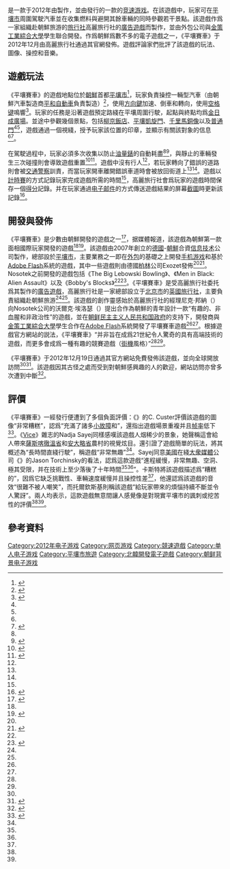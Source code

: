 {{noteTA
|G1=Games
|G2=Country
|G3=Korea
|G4=IT
}}
{{Infobox video game
| title = 平壤賽車
| image = Pyongyang Racer(Game Option).jpg
| developer = {{tsl|en|Nosotek}}
| publisher = {{flagicon|DPRK}} {{tsl|en|Koryo Tours|高麗旅行社}}
| engine = [[Adobe_Flash|Adobe Flash]]
| platforms = [[网页游戏|网页游戏]]
| released = 2012年12月19日
| genre = [[賽車遊戲|賽車遊戲]]
| modes = [[单人电子游戏|单人电子游戏]]
}}

{{Vgname|1=平壤賽車|ko=평양 레이서|en=Pyongyang Racer}}是一款于2012年由{{tsl|en|Nosotek}}製作，並由{{tsl|en|Koryo Tours|高麗旅行社}}發行的一款的[[竞速游戏|竞速游戏]]。在該遊戲中，玩家可在[[平壤市|平壤市]]周圍駕駛{{tsl|en|Hwiparam II}}汽車並在收集燃料與避開其餘車輛的同時參觀若干景點。該遊戲作爲一家組織赴朝鮮旅游的[[旅行社|旅行社]]高麗旅行社的[[廣告遊戲|廣告遊戲]]而製作，並由外包公司{{tsl|en|Nosotek}}與[[金策工業綜合大學|金策工業綜合大學]]學生聯合開發。作爲朝鮮爲數不多的電子遊戲之一，《平壤賽車》于2012年12月由高麗旅行社通過其官網發佈。遊戲評論家們批評了該遊戲的玩法、圖像、操控和音樂。

== 遊戲玩法 ==
《平壤賽車》的遊戲地點位於[[朝鲜民主主义人民共和国|朝鮮]]首都[[平壤市|平壤市]]<ref name="Vice: History">{{Cite web|title=North Korea's First Racing Video Game Is Terrible|url=https://www.vice.com/en/article/avnpwz/north-koreas-first-racing-video-game-is-terrible|access-date=2022-04-23|work=www.vice.com|language=en|archive-date=2022-01-12|archive-url=https://web.archive.org/web/20220112142230/https://www.vice.com/en/article/avnpwz/north-koreas-first-racing-video-game-is-terrible|dead-url=no}}</ref>，玩家負責操控一輛{{tsl|en|Hwiparam II}}型汽車（由朝鮮汽車製造商[[平和自動車|平和自動車]]負責製造）<ref name="Koryo Tours: History">{{Cite web|title=Pyongyang Racer North Korean Video Game - Koryo Tours|url=https://koryogroup.com/blog/north-korea-game-pyongyang-racer|access-date=2022-04-23|work=koryogroup.com|language=en|archive-date=2022-01-12|archive-url=https://web.archive.org/web/20220112142234/https://koryogroup.com/blog/north-korea-game-pyongyang-racer|dead-url=no}}</ref>，使用[[方向鍵|方向鍵]]加速、倒車和轉向，使用[[空格键|空格键]]鳴響{{tsl|en|Vehicle horn|汽車喇叭}}<ref name="HG101: Review">{{Cite web|title=Pyongyang Racer – Hardcore Gaming 101|url=http://www.hardcoregaming101.net/pyongyang-racer/|access-date=2022-04-23|language=en-US|archive-date=2022-01-12|archive-url=https://web.archive.org/web/20220112142241/http://www.hardcoregaming101.net/pyongyang-racer/|dead-url=no}}</ref>。玩家的任務是沿著遊戲預定路綫在平壤周圍行駛，起點與終點均爲[[金日成廣場|金日成廣場]]。並途中參觀幾個景點，包括[[柳京飯店|柳京飯店]]、[[平壤凱旋門|平壤凱旋門]]、[[千里馬銅像|千里馬銅像]]以及[[普通門|普通門]]<ref name="Koryo Tours: History" /><ref name="The Mary Sue: Review" />，遊戲通過一個視綫，授予玩家該位置的印章，並顯示有關該對象的信息<ref name="HG101: Review" /><ref name="Jalopnik: Review">{{Cite web|title=The First North Korean Racing Game Is A Perfect Metaphor For Their Society|url=https://jalopnik.com/the-first-north-korean-racing-game-is-a-perfect-metapho-5970241|access-date=2022-04-23|work=Jalopnik|language=en-us|archive-date=2022-01-12|archive-url=https://web.archive.org/web/20220112142241/https://jalopnik.com/the-first-north-korean-racing-game-is-a-perfect-metapho-5970241|dead-url=no}}</ref>。

在駕駛過程中，玩家必須多次收集{{tsl|en|fuel tank|油箱}}以防止[[油量錶|油量錶]]的自動耗盡<ref name="HG101: Review" /><ref name="Polygon: News">{{Cite web|title=The first game developed in North Korea is a browser racing game for tourists|url=https://www.polygon.com/2012/12/20/3787904/the-first-game-developed-in-north-korea-is-a-browser-racing-game-for|access-date=2022-04-23|date=2012-12-20|last=Corriea|first=Alexa Ray|work=Polygon|language=en-US|archive-date=2022-01-12|archive-url=https://web.archive.org/web/20220112142325/https://www.polygon.com/2012/12/20/3787904/the-first-game-developed-in-north-korea-is-a-browser-racing-game-for|dead-url=no}}</ref>，與靜止的車輛發生三次碰撞則會導致遊戲重置<ref name="The Mary Sue: Review">{{Cite web|title=North Korea Develops Racing Game for Travel Agency|url=https://www.themarysue.com/north-korea-racing-game/|access-date=2022-04-23|date=2012-12-20|work=The Mary Sue|language=en|archive-date=2022-01-12|archive-url=https://web.archive.org/web/20220112142243/https://www.themarysue.com/north-korea-racing-game/|dead-url=no}}</ref><ref name="Kotaku: News">{{Cite web|title=This Game Was Developed in North Korea. Play It Right Now.|url=https://kotaku.com/this-game-was-developed-in-north-korea-play-it-right-n-5970058|access-date=2022-04-23|work=Kotaku|language=en-us|archive-date=2022-01-12|archive-url=https://web.archive.org/web/20220112142327/https://kotaku.com/this-game-was-developed-in-north-korea-play-it-right-n-5970058|dead-url=no}}</ref>。遊戲中沒有行人<ref name="Kotaku: News" />，若玩家轉向了錯誤的道路則會被[[交通警察|交通警察]]訓責，而當玩家開車離開錯誤車道時會被放回街道上<ref name="HG101: Review" /><ref name="Jalopnik: Review" />。遊戲以[[計時賽|計時賽]]的方式記錄玩家完成遊戲所需的時間<ref name="Koryo Tours: History" />，高麗旅行社會爲玩家的遊戲時間保存一個[[得分|得分]]記錄。并在玩家通過[[电子邮件|电子邮件]]的方式傳送遊戲結果的屏幕[[截圖|截圖]]時更新該記錄<ref name="The Verge: News">{{Cite web|title=Play this: 'Pyongyang Racer' is the first game developed in North Korea for Western audiences|url=https://www.theverge.com/2012/12/20/3788332/play-this-pyongyang-racer-first-north-korea-game|access-date=2022-04-23|date=2012-12-20|last=Welch|first=Chris|work=The Verge|language=en|archive-date=2022-01-12|archive-url=https://web.archive.org/web/20220112142327/https://www.theverge.com/2012/12/20/3788332/play-this-pyongyang-racer-first-north-korea-game|dead-url=no}}</ref>。

== 開發與發佈 ==
《平壤賽車》是少數由朝鮮開發的遊戲之一<ref name="HG101: History">{{Cite web|title=Hardcore Gaming 101: A History of Korean Gaming|url=http://www.hardcoregaming101.net/korea/specials/special-northkorea.htm|access-date=2022-04-23|work=hardcoregaming101|archive-date=2022-01-12|archive-url=https://web.archive.org/web/20220112142645/http://www.hardcoregaming101.net/korea/specials/special-northkorea.htm|dead-url=no}}</ref>，据媒體報道，該遊戲為朝鮮第一款面相國際玩家開發的遊戲<ref name="The Verge: News" /><ref name="Kill Screen: News">{{Cite web|title=The first North Korean English-language video game is the best indie game of the year|url=https://killscreen.com/previously/articles/first-north-korean-english-language-video-game-best-indie-game-year/|access-date=2022-04-23|date=2012-12-20|last=Bernstein|first=Joseph|work=Kill Screen - Previously|language=en-US|archive-date=2022-01-12|archive-url=https://web.archive.org/web/20220112142751/https://killscreen.com/previously/articles/first-north-korean-english-language-video-game-best-indie-game-year/|dead-url=no}}</ref>。該遊戲由2007年創立的[[德國|德國]]-[[朝鲜民主主义人民共和国|朝鮮]]合資[[信息技术|信息技术]]公司{{tsl|en|Nosotek}}製作，總部設於[[平壤市|平壤市]]，主要業務之一即在[[外包|外包]]的基礎之上開發[[手机游戏|手机游戏]]和基於[[Adobe_Flash|Adobe Flash]]系統的遊戲，其中一些遊戲則由德國[[柏林|柏林]]公司Exozet發佈<ref name="HG101: History" /><ref name="Computerworld: Nosotek">{{Cite web|title=The world's most unusual outsourcing destination|url=https://www.computerworld.com/article/2518915/the-world-s-most-unusual-outsourcing-destination.html|access-date=2022-04-23|date=2010-06-10|last=Williams|first=Martyn|work=Computerworld|language=en|archive-date=2022-01-12|archive-url=https://web.archive.org/web/20220112142749/https://www.computerworld.com/article/2518915/the-world-s-most-unusual-outsourcing-destination.html|dead-url=no}}</ref>。Nosotek之前開發的遊戲包括《The Big Lebowski Bowling》、《Men in Black: Alien Assault》以及《Bobby's Blocks》<ref name="Computerworld: Nosotek" /><ref name="HuffPost: News">{{Cite web|title=Want To Play A Video Game From The Most Isolated Country On Earth?|url=https://www.huffpost.com/entry/pyongyang-racer-north-korea-video-game_n_2348500|access-date=2022-04-23|date=2012-12-23|work=HuffPost|language=en|archive-date=2022-01-12|archive-url=https://web.archive.org/web/20220112142644/https://www.huffpost.com/entry/pyongyang-racer-north-korea-video-game_n_2348500|dead-url=no}}</ref>。《平壤賽車》是受高麗旅行社委托爲其製作的[[廣告遊戲|廣告遊戲]]，高麗旅行社是一家總部設立于[[北京市|北京市]]的[[英國|英國]][[旅行社|旅行社]]，主要負責組織赴朝鮮旅游<ref name="Vice: History" /><ref name="The Verge: News" />。該遊戲的創作靈感始於高麗旅行社的經理尼克·邦納（{{lang|en|Nick Bonner}}）向Nosotek公司的沃爾克·埃洛瑟（{{lang|en|Volker Eloesser}}）提出合作為朝鮮的青年設計一款“有趣的、非血腥和非政治性”的遊戲，並在[[朝鲜民主主义人民共和国政府|朝鲜民主主义人民共和国政府]]的支持下，開發商與[[金策工業綜合大學|金策工業綜合大學]]學生合作在[[Adobe_Flash|Adobe Flash]]系統開發了平壤賽車遊戲<ref name="Vice: History" /><ref name="HG101: Review" />。根據遊戲官方網站的説法，《平壤賽車》“并非旨在成爲21世紀令人驚奇的具有高端技術的遊戲，而更多會成爲一種有趣的競賽遊戲（[[街機遊戲|街機]]風格）”<ref name="Vice: History" /><ref name="The Verge: News" />。

《平壤賽車》于2012年12月19日通過其官方網站免費發佈該遊戲，並向全球開放訪問<ref name="HG101: Review" /><ref name="Twitter: Release">{{Cite web|title=Are you fast enough for the Koryo Tours Pyongyang Racer game? Have a bit of retro fun with a free Christmas gift...|url=https://web.archive.org/web/20220112073534/https://twitter.com/koryotours/status/281306963671920640|access-date=2022-04-23|work=[[Twitter|Twitter]]|language=en}}</ref>。該遊戲因其古怪之處而受到對朝鮮感興趣的人的歡迎，網站訪問亦曾多次遭到中斷<ref name="Slate: News">{{Cite web|title=Drive Deserted Streets in North Korea’s Super-Depressing New Video Game|url=https://slate.com/technology/2012/12/drive-deserted-streets-in-north-korea-s-super-depressing-new-video-game.html|access-date=2022-04-23|date=2012-12-20|last=Eördögh|first=Fruzsina|work=Slate Magazine|language=en|archive-date=2022-01-12|archive-url=https://web.archive.org/web/20220112142728/https://slate.com/technology/2012/12/drive-deserted-streets-in-north-korea-s-super-depressing-new-video-game.html|dead-url=no}}</ref>。

== 評價 ==
《平壤賽車》一經發行便遭到了多個負面評價：《{{tsl|en|Tech in Asia|亞洲科技}}》的C. Custer評價該遊戲的圖像“非常糟糕”，認爲“充滿了諸多[[小故障|小故障]]和{{tsl|en|Visual artifact|人为视觉效果|人工僞影}}”，還指出遊戲場景重複并且[[帧率|帧率]]低下<ref name="Tech in Asia: Review">{{Cite web|title=Tech in Asia - Connecting Asia's startup ecosystem|url=https://www.techinasia.com/north-korea-computer-game-pyongyang-racer|access-date=2022-04-23|work=www.techinasia.com|language=en-US|archive-date=2022-01-12|archive-url=https://web.archive.org/web/20220112142731/https://www.techinasia.com/north-korea-computer-game-pyongyang-racer|dead-url=no}}</ref>。《[[Vice_(雜誌)|Vice]]》雜志的Nadja Sayej同樣感嘆該遊戲人烟稀少的景象，她聲稱這會給人帶來[[薩斯喀徹溫省|薩斯喀徹溫省]]和[[安大略省|安大略省]]農村的視覺炫目。還引證了遊戲簡單的玩法，將其概述為“長時間直綫行駛”，稱遊戲“非常無趣”<ref name="Vice: History" />。Sayej同意[[美國|美國]]在綫[[大衆媒體|大衆媒體]]公司《{{tsl|en|Jalopnik}}》的Jason Torchinsky的看法，認爲這款遊戲“進程緩慢，非常無趣、空洞、極其受限，并在技術上至少落後了十年時間<ref name="Vice: History" /><ref name="Jalopnik: Review" />”。卡斯特將該遊戲描述爲“糟糕的”，因爲它缺乏挑戰性、車輛速度緩慢并且操控性差<ref name="Tech in Asia: Review" />，他還認爲該遊戲的音效“很難不被人嘲笑”，而托爾欽斯基則稱該遊戲“給玩家帶來的煩惱持續不斷並令人驚訝”。兩人均表示，這款遊戲無意間讓人感覺像是對現實平壤市的諷刺或挖苦性的評價<ref name="Jalopnik: Review" /><ref name="Tech in Asia: Review" />。

== 參考資料 ==
{{Reflist|3}}

[[Category:2012年电子游戏|Category:2012年电子游戏]]
[[Category:网页游戏|Category:网页游戏]]
[[Category:競速遊戲|Category:競速遊戲]]
[[Category:单人电子游戏|Category:单人电子游戏]]
[[Category:平壤市旅遊|Category:平壤市旅遊]]
[[Category:北韓開發電子遊戲|Category:北韓開發電子遊戲]]
[[Category:朝鲜背景电子游戏|Category:朝鲜背景电子游戏]]